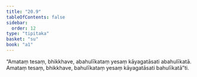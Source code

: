 ```yaml
---
title: "20.9"
tableOfContents: false
sidebar:
  order: 12
type: "tipitaka"
basket: "su"
book: "a1"
---
```



<DynamicBreadcrumb />

<Division number="608" book="a1">

<Paragraph number="477" book="a1">
“Amataṃ tesaṃ, bhikkhave, abahulīkataṃ yesaṃ kāyagatāsati abahulīkatā. Amataṃ tesaṃ, bhikkhave, bahulīkataṃ yesaṃ kāyagatāsati bahulīkatā”ti.
</Paragraph>
</Division>